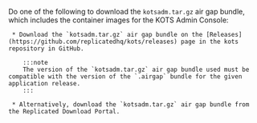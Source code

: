 Do one of the following to download the `kotsadm.tar.gz` air gap bundle, which includes the container images for the KOTS Admin Console:

     * Download the `kotsadm.tar.gz` air gap bundle on the [Releases](https://github.com/replicatedhq/kots/releases) page in the kots repository in GitHub.

        :::note
        The version of the `kotsadm.tar.gz` air gap bundle used must be compatible with the version of the `.airgap` bundle for the given application release.
        :::

     * Alternatively, download the `kotsadm.tar.gz` air gap bundle from the Replicated Download Portal.